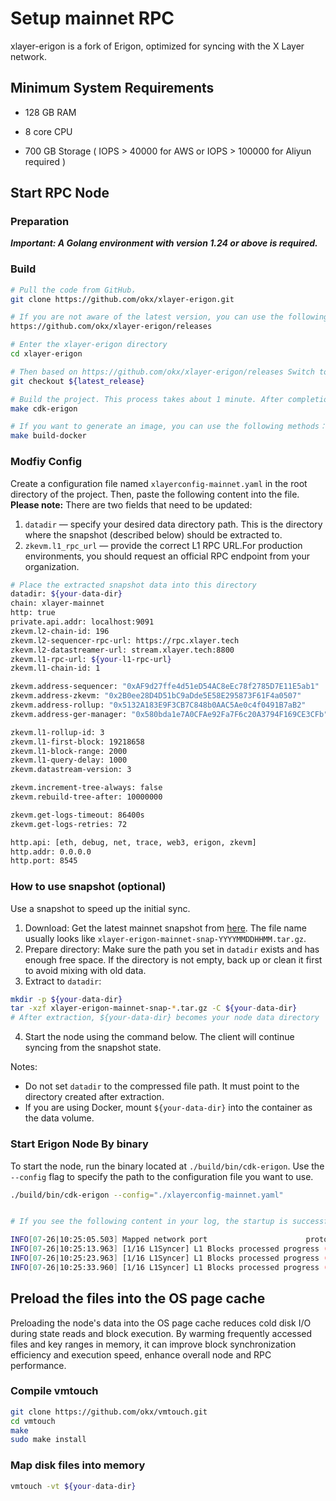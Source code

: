 # Setup mainnet RPC

xlayer-erigon is a fork of Erigon, optimized for syncing with the X Layer network.



## Minimum System Requirements

- 128 GB RAM

- 8 core CPU

- 700 GB Storage ( IOPS > 40000 for AWS or IOPS > 100000 for Aliyun required )



## Start RPC Node



### Preparation

***Important: A Golang environment with version 1.24 or above is required.***



### Build

```bash
# Pull the code from GitHub，
git clone https://github.com/okx/xlayer-erigon.git

# If you are not aware of the latest version, you can use the following Github address to obtain the latest version：
https://github.com/okx/xlayer-erigon/releases

# Enter the xlayer-erigon directory
cd xlayer-erigon

# Then based on https://github.com/okx/xlayer-erigon/releases Switch to the corresponding branch based on the latest version found on
git checkout ${latest_release}

# Build the project. This process takes about 1 minute. After completion, the binary file will be located in the build/bin directory of the project, and the binary file name is: cdk-erigon.
make cdk-erigon

# If you want to generate an image, you can use the following methods：
make build-docker

```


### Modfiy Config

Create a configuration file named `xlayerconfig-mainnet.yaml` in the root directory of the project. Then, paste the following content into the file.
**Please note:** There are two fields that need to be updated:

1. `datadir` — specify your desired data directory path. This is the directory where the snapshot (described below) should be extracted to.
2. `zkevm.l1_rpc_url` — provide the correct L1 RPC URL.For production environments, you should request an official RPC endpoint from your organization.

```bash
# Place the extracted snapshot data into this directory
datadir: ${your-data-dir}
chain: xlayer-mainnet
http: true
private.api.addr: localhost:9091
zkevm.l2-chain-id: 196
zkevm.l2-sequencer-rpc-url: https://rpc.xlayer.tech
zkevm.l2-datastreamer-url: stream.xlayer.tech:8800
zkevm.l1-rpc-url: ${your-l1-rpc-url}
zkevm.l1-chain-id: 1

zkevm.address-sequencer: "0xAF9d27ffe4d51eD54AC8eEc78f2785D7E11E5ab1"
zkevm.address-zkevm: "0x2B0ee28D4D51bC9aDde5E58E295873F61F4a0507"
zkevm.address-rollup: "0x5132A183E9F3CB7C848b0AAC5Ae0c4f0491B7aB2"
zkevm.address-ger-manager: "0x580bda1e7A0CFAe92Fa7F6c20A3794F169CE3CFb"

zkevm.l1-rollup-id: 3
zkevm.l1-first-block: 19218658
zkevm.l1-block-range: 2000
zkevm.l1-query-delay: 1000
zkevm.datastream-version: 3

zkevm.increment-tree-always: false
zkevm.rebuild-tree-after: 10000000

zkevm.get-logs-timeout: 86400s
zkevm.get-logs-retries: 72

http.api: [eth, debug, net, trace, web3, erigon, zkevm]
http.addr: 0.0.0.0
http.port: 8545
```

### How to use snapshot (optional)
Use a snapshot to speed up the initial sync.

1. Download: Get the latest mainnet snapshot from [here](https://static.okex.org/cdn/chain/xlayer/snapshot/index.html "snapshot"). The file name usually looks like `xlayer-erigon-mainnet-snap-YYYYMMDDHHMM.tar.gz`.
2. Prepare directory: Make sure the path you set in `datadir` exists and has enough free space. If the directory is not empty, back up or clean it first to avoid mixing with old data.
3. Extract to `datadir`:
```bash
mkdir -p ${your-data-dir}
tar -xzf xlayer-erigon-mainnet-snap-*.tar.gz -C ${your-data-dir}
# After extraction, ${your-data-dir} becomes your node data directory
```
4. Start the node using the command below. The client will continue syncing from the snapshot state.

Notes:
- Do not set `datadir` to the compressed file path. It must point to the directory created after extraction.
- If you are using Docker, mount `${your-data-dir}` into the container as the data volume.


### Start Erigon Node By binary

To start the node, run the binary located at `./build/bin/cdk-erigon`.
Use the `--config` flag to specify the path to the configuration file you want to use.

```bash
./build/bin/cdk-erigon --config="./xlayerconfig-mainnet.yaml"


# If you see the following content in your log, the startup is successful：

INFO[07-26|10:25:05.503] Mapped network port                      proto=udp extport=30304 intport=30304 interface="UPNP IGDv1-IP1"
INFO[07-26|10:25:13.963] [1/16 L1Syncer] L1 Blocks processed progress (amounts): 64000/3358713 (1%)
INFO[07-26|10:25:23.963] [1/16 L1Syncer] L1 Blocks processed progress (amounts): 140000/3358713 (4%)
INFO[07-26|10:25:33.960] [1/16 L1Syncer] L1 Blocks processed progress (amounts): 222000/3358713 (6%)
```



## Preload the files into the OS page cache
Preloading the node's data into the OS page cache reduces cold disk I/O during state reads and block execution. By warming frequently accessed files and key ranges in memory, it can improve block synchronization efficiency and execution speed, enhance overall node and RPC performance.
### Compile vmtouch
```bash
git clone https://github.com/okx/vmtouch.git
cd vmtouch
make
sudo make install
```
### Map disk files into memory
```bash
vmtouch -vt ${your-data-dir}
```
